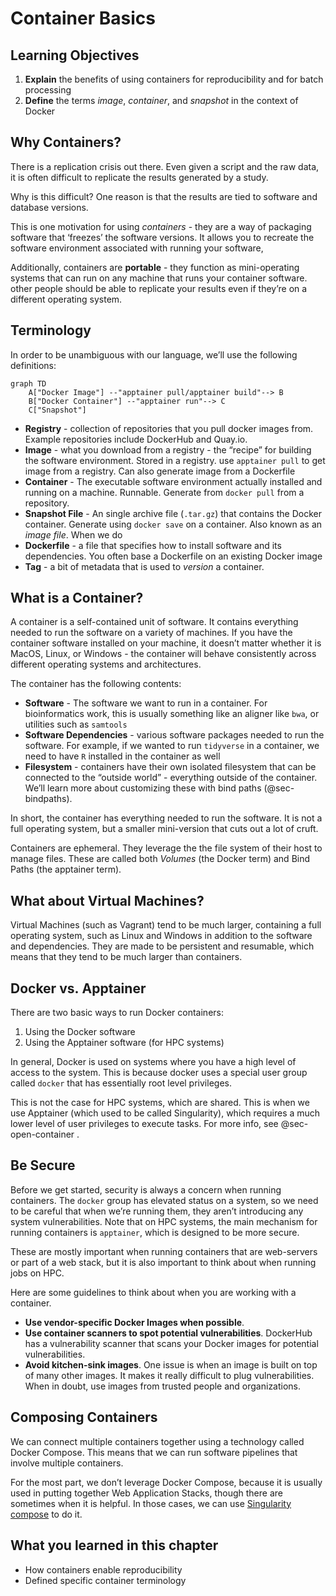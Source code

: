 # Container Basics {#sec-containers}

## Learning Objectives

1. **Explain** the benefits of using containers for reproducibility and for batch processing
1. **Define** the terms *image*, *container*, and *snapshot* in the context of Docker

## Why Containers?

There is a replication crisis out there. Even given a script and the raw data, it is often difficult to replicate the results generated by a study.

Why is this difficult? One reason is that the results are tied to software and database versions. 

This is one motivation for using *containers* - they are a way of packaging software that 'freezes' the software versions. It allows you to recreate the software environment associated with running your software, 

Additionally, containers are **portable** - they function as mini-operating systems that can run on any machine that runs your container software. other people should be able to replicate your results even if they're on a different operating system. 

## Terminology

In order to be unambiguous with our language, we'll use the following definitions:

```mermaid
graph TD
    A["Docker Image"] --"apptainer pull/apptainer build"--> B
    B["Docker Container"] --"apptainer run"--> C
    C["Snapshot"]
```

- **Registry** - collection of repositories that you pull docker images from. Example repositories include DockerHub and Quay.io.
- **Image** - what you download from a registry - the "recipe" for building the software environment. Stored in a registry. use `apptainer pull` to get image from a registry. Can also generate image from a Dockerfile
- **Container** - The executable software environment actually installed and running on a machine. Runnable. Generate from `docker pull` from a repository.
- **Snapshot File** - An single archive file (`.tar.gz`) that contains the Docker container. Generate using `docker save` on a container.  Also known as an *image file*. When we do
- **Dockerfile** - a file that specifies how to install software and its dependencies. You often base a Dockerfile on an existing Docker image
- **Tag** - a bit of metadata that is used to *version* a container. 

## What is a Container?

A container is a self-contained unit of software. It contains everything needed to run the software on a variety of machines. If you have the container software installed on your machine, it doesn't matter whether it is MacOS, Linux, or Windows - the container will behave consistently across different operating systems and architectures.

The container has the following contents:

- **Software** - The software we want to run in a container. For bioinformatics work, this is usually something like an aligner like `bwa`, or utilities such as `samtools`
- **Software Dependencies** - various software packages needed to run the software. For example, if we wanted to run `tidyverse` in a container, we need to have `R` installed in the container as well
- **Filesystem** - containers have their own isolated filesystem that can be connected to the "outside world" - everything outside of the container. We'll learn more about customizing these with bind paths (@sec-bindpaths).

In short, the container has everything needed to run the software. It is not a full operating system, but a smaller mini-version that cuts out a lot of cruft. 

Containers are ephemeral. They leverage the the file system of their host to manage files. These are called both *Volumes* (the Docker term) and Bind Paths (the apptainer term).

:::{.callout}
## What about Virtual Machines?

Virtual Machines (such as Vagrant) tend to be much larger, containing a full operating system, such as Linux and Windows in addition to the software and dependencies. They are made to be persistent and resumable, which means that they tend to be much larger than containers.
:::

## Docker vs. Apptainer

There are two basic ways to run Docker containers: 

1. Using the Docker software
2. Using the Apptainer software (for HPC systems)

In general, Docker is used on systems where you have a high level of access to the system. This is because docker uses a special user group called `docker` that has essentially root level privileges. 

This is not the case for HPC systems, which are shared. This is when we use Apptainer (which used to be called Singularity), which requires a much lower level of user privileges to execute tasks. For more info, see @sec-open-container . 

## Be Secure

Before we get started, security is always a concern when running containers. The `docker` group has elevated status on a system, so we need to be careful that when we're running them, they aren't introducing any system vulnerabilities. Note that on HPC systems, the main mechanism for running containers is `apptainer`, which is designed to be more secure.

These are mostly important when running containers that are web-servers or part of a web stack, but it is also important to think about when running jobs on HPC.

Here are some guidelines to think about when you are working with a container.

- **Use vendor-specific Docker Images when possible**. 
- **Use container scanners to spot potential vulnerabilities**. DockerHub has a vulnerability scanner that scans your Docker images for potential vulnerabilities. 
- **Avoid kitchen-sink images**. One issue is when an image is built on top of many other images. It makes it really difficult to plug vulnerabilities. When in doubt, use images from trusted people and organizations.

:::{.callout}
## Composing Containers

We can connect multiple containers together using a technology called Docker Compose. This means that we can run software pipelines that involve multiple containers. 

For the most part, we don't leverage Docker Compose, because it is usually used in putting together Web Application Stacks, though there are sometimes when it is helpful. In those cases, we can use [Singularity compose](https://singularityhub.github.io/singularity-compose/#/) to do it. 
:::

## What you learned in this chapter

- How containers enable reproducibility
- Defined specific container terminology
